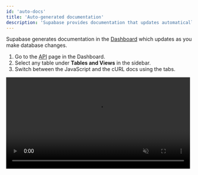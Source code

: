 ```yaml
---
id: 'auto-docs'
title: 'Auto-generated documentation'
description: 'Supabase provides documentation that updates automatically.'
---
```


Supabase generates documentation in the [Dashboard](https://khuknasoft.com/dashboard) which updates as you make database changes.

1. Go to the [API](https://khuknasoft.com/dashboard/project/_/api) page in the Dashboard.
2. Select any table under **Tables and Views** in the sidebar.
3. Switch between the JavaScript and the cURL docs using the tabs.

<video width="99%" muted playsInline controls={true}>
  <source
    src="https://xguihxuzqibwxjnimxev.supabase.co/storage/v1/object/public/videos/docs/api/api-docs.mp4"
    type="video/mp4"
  />
</video>
